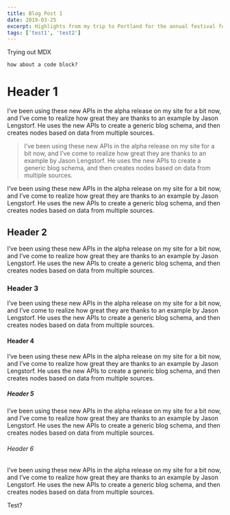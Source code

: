 ```yaml
---
title: Blog Post 1
date: 2019-03-25
excerpt: Highlights from my trip to Portland for the annual festival for creators who work on the internet.
tags: ['test1', 'test2']
---
```


Trying out MDX

```
how about a code block?
```

# Header 1 

I’ve been using these new APIs in the alpha release on my site for a bit now, and I’ve come to realize how great they are thanks to an example by Jason Lengstorf. He uses the new APIs to create a generic blog schema, and then creates nodes based on data from multiple sources.

> I’ve been using these new APIs in the alpha release on my site for a bit now, and I’ve come to realize how great they are thanks to an example by Jason Lengstorf. He uses the new APIs to create a generic blog schema, and then creates nodes based on data from multiple sources.

I’ve been using these new APIs in the alpha release on my site for a bit now, and I’ve come to realize how great they are thanks to an example by Jason Lengstorf. He uses the new APIs to create a generic blog schema, and then creates nodes based on data from multiple sources.

## Header 2

I’ve been using these new APIs in the alpha release on my site for a bit now, and I’ve come to realize how great they are thanks to an example by Jason Lengstorf. He uses the new APIs to create a generic blog schema, and then creates nodes based on data from multiple sources.

### Header 3

I’ve been using these new APIs in the alpha release on my site for a bit now, and I’ve come to realize how great they are thanks to an example by Jason Lengstorf. He uses the new APIs to create a generic blog schema, and then creates nodes based on data from multiple sources.

#### Header 4

I’ve been using these new APIs in the alpha release on my site for a bit now, and I’ve come to realize how great they are thanks to an example by Jason Lengstorf. He uses the new APIs to create a generic blog schema, and then creates nodes based on data from multiple sources.

##### Header 5

I’ve been using these new APIs in the alpha release on my site for a bit now, and I’ve come to realize how great they are thanks to an example by Jason Lengstorf. He uses the new APIs to create a generic blog schema, and then creates nodes based on data from multiple sources.

###### Header 6

I’ve been using these new APIs in the alpha release on my site for a bit now, and I’ve come to realize how great they are thanks to an example by Jason Lengstorf. He uses the new APIs to create a generic blog schema, and then creates nodes based on data from multiple sources.

<Heading color='red'>
  Test?
</Heading>